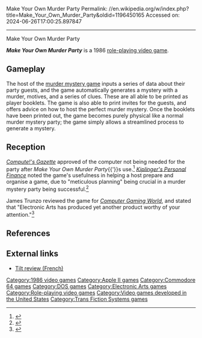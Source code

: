 Make Your Own Murder Party
Permalink: //en.wikipedia.org/w/index.php?title=Make_Your_Own_Murder_Party&oldid=1196450165
Accessed on: 2024-06-26T17:00:25.897847



------
Make Your Own Murder Party
{{short description|1986 role-playing video game}}
{{more citations needed|date=November 2020}}

{{Infobox video game
| image = Make Your Own Murder Party cover.jpg
| developer = Trans Fiction Systems
| publisher = [[Electronic Arts]]
| platforms = [[Apple II series|Apple II]], [[Commodore 64]], [[MS-DOS]]
| released = 1986
}}

'''''Make Your Own Murder Party''''' is a 1986 [[role-playing video game]].

== Gameplay ==
The host of the [[murder mystery game]] inputs a series of data about their party guests, and the game automatically generates a mystery with a murder, motives, and a series of clues. These are all able to be printed as player booklets. The game is also able to print invites for the guests, and offers advice on how to host the perfect murder mystery. Once the booklets have been printed out, the game becomes purely physical like a normal murder mystery party; the game simply allows a streamlined process to generate a mystery.

== Reception ==
''[[Compute!'s Gazette]]'' approved of the computer not being needed for the party after ''Make Your Own Murder Party''{{'}}s use.<ref name="minnick198707">{{Cite magazine |last=Minnick |first=Robin |date=July 1987 |title=Murder Party |url=https://archive.org/details/1987-07-computegazette/page/n43 |magazine=Compute's Gazette |page=43 |access-date=2019-05-21}}</ref> ''[[Kiplinger's Personal Finance]]'' noted the game's usefulness in helping a host prepare and organise a game, due to "meticulous planning" being crucial in a murder mystery party being successful.<ref>{{Cite book|url=https://books.google.com/books?id=SgUEAAAAMBAJ&dq=%22Murder+Party%22+%22electronic+arts%22&pg=PA120|title=Kiplinger's Personal Finance|last=Inc|first=Kiplinger Washington Editors|date=1987-12-01|publisher=Kiplinger Washington Editors, Inc.|language=en}}</ref>

James Trunzo reviewed the game for ''[[Computer Gaming World]]'', and stated that "Electronic Arts has produced yet another product worthy of your attention."<ref name="CGW41">{{Cite magazine |last=Trunzo |first=James |date=November 1987 |title=Make Your Own Murder Party |url=https://archive.org/details/Computer_Gaming_World_Issue_41/page/n13/mode/1up?view=theater |magazine=Computer Gaming World |volume=1 |issue=41 |pages=14}}</ref>

== References ==
{{Reflist}}

== External links ==
* [http://download.abandonware.org/magazines/Tilt/tilt_numero044/TILT%20-%20n%B044%20-%20juillet%20aout%201987%20-%20page038%20et%20page039.jpg Tilt review (French)]

[[Category:1986 video games]]
[[Category:Apple II games]]
[[Category:Commodore 64 games]]
[[Category:DOS games]]
[[Category:Electronic Arts games]]
[[Category:Role-playing video games]]
[[Category:Video games developed in the United States]]
[[Category:Trans Fiction Systems games]]